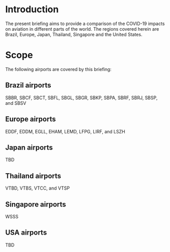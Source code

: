 # Introduction
The present briefing aims to provide a comparison of the COVID-19 impacts on aviation in different parts of the world. The regions covered herein are Brazil, Europe, Japan, Thailand, Singapore and the United States.

# Scope
The following airports are covered by this briefing:

## Brazil airports
SBBR, SBCF, SBCT, SBFL, SBGL, SBGR, SBKP, SBPA, SBRF, SBRJ, SBSP, and SBSV

## Europe airports
EDDF, EDDM, EGLL, EHAM, LEMD, LFPG, LIRF, and LSZH

## Japan airports
TBD

## Thailand airports
VTBD, VTBS, VTCC, and VTSP

## Singapore airports
WSSS

## USA airports
TBD
